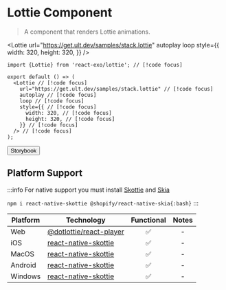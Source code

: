 
# Lottie Component

> A component that renders Lottie animations.

<Lottie
  url="https://get.ult.dev/samples/stack.lottie"
  autoplay
  loop
  style={{
    width: 320,
    height: 320,
  }}
/>

```tsx
import {Lottie} from 'react-exo/lottie'; // [!code focus]

export default () => (
  <Lottie // [!code focus]
    url="https://get.ult.dev/samples/stack.lottie" // [!code focus]
    autoplay // [!code focus]
    loop // [!code focus]
    style={{ // [!code focus]
      width: 320, // [!code focus]
      height: 320, // [!code focus]
    }} // [!code focus]
  /> // [!code focus]
);
```

<Button href="https://exo.fig.run/?path=/docs/primitives-lottie">Storybook</Button>

## Platform Support

:::info
For native support you must install [Skottie](https://github.com/margelo/react-native-skottie) and [Skia](https://shopify.github.io/react-native-skia)

`npm i react-native-skottie @shopify/react-native-skia{:bash}`
:::


| Platform | Technology | Functional | Notes |
| -------- | ---------- | :--------: | :---: |
| Web | [@dotlottie/react-player](https://developers.lottiefiles.com/docs/dotlottie-player/react-player) | ✅ | - |
| iOS | [react-native-skottie](https://github.com/margelo/react-native-skottie) | ✅ | - |
| MacOS | [react-native-skottie](https://github.com/margelo/react-native-skottie) | ✅ | - |
| Android | [react-native-skottie](https://github.com/margelo/react-native-skottie) | ✅ | - |
| Windows | [react-native-skottie](https://github.com/margelo/react-native-skottie) | ✅ | - |
